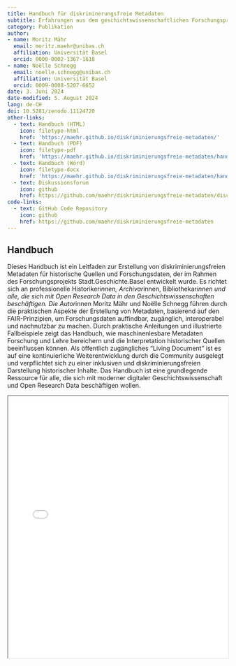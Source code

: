 ```yaml
---
title: Handbuch für diskriminerungsfreie Metadaten
subtitle: Erfahrungen aus dem geschichtswissenschaftlichen Forschungsprojekt Stadt.Geschichte.Basel
category: Publikation
author: 
- name: Moritz Mähr
  email: moritz.maehr@unibas.ch
  affiliation: Universität Basel
  orcid: 0000-0002-1367-1618
- name: Noëlle Schnegg
  email: noelle.schnegg@unibas.ch
  affiliation: Universität Basel
  orcid: 0009-0008-5207-6652
date: 3. Juni 2024
date-modified: 5. August 2024
lang: de-CH
doi: 10.5281/zenodo.11124720
other-links:
  - text: Handbuch (HTML)
    icon: filetype-html
    href: 'https://maehr.github.io/diskriminierungsfreie-metadaten/'
  - text: Handbuch (PDF)
    icon: filetype-pdf
    href: 'https://maehr.github.io/diskriminierungsfreie-metadaten/handbuch-diskriminierungsfreie-metadaten.docx'
  - text: Handbuch (Word)
    icon: filetype-docx
    href: 'https://maehr.github.io/diskriminierungsfreie-metadaten/handbuch-diskriminierungsfreie-metadaten.pdf'
  - text: Diskussionsforum
    icon: github
    href: https://github.com/maehr/diskriminierungsfreie-metadaten/discussions
code-links:
  - text: GitHub Code Repository
    icon: github
    href: https://github.com/maehr/diskriminierungsfreie-metadaten
---
```


## Handbuch

Dieses Handbuch ist ein Leitfaden zur Erstellung von diskriminierungsfreien Metadaten für historische Quellen und Forschungsdaten, der im Rahmen des Forschungsprojekts Stadt.Geschichte.Basel entwickelt wurde. Es richtet sich an professionelle Historiker*innen, Archivar*innen, Bibliothekar*innen und alle, die sich mit Open Research Data in den Geschichtswissenschaften beschäftigen. Die Autor*innen Moritz Mähr und Noëlle Schnegg führen durch die praktischen Aspekte der Erstellung von Metadaten, basierend auf den FAIR-Prinzipien, um Forschungsdaten auffindbar, zugänglich, interoperabel und nachnutzbar zu machen. Durch praktische Anleitungen und illustrierte Fallbeispiele zeigt das Handbuch, wie maschinenlesbare Metadaten Forschung und Lehre bereichern und die Interpretation historischer Quellen beeinflussen können. Als öffentlich zugängliches “Living Document” ist es auf eine kontinuierliche Weiterentwicklung durch die Community ausgelegt und verpflichtet sich zu einer inklusiven und diskriminierungsfreien Darstellung historischer Inhalte. Das Handbuch ist eine grundlegende Ressource für alle, die sich mit moderner digitaler Geschichtswissenschaft und Open Research Data beschäftigen wollen.

::: {.callout-tip title="Handbuch anzeigen" icon="false" collapse="true"}
<iframe src="/assets/files/handbuch-diskriminierungsfreie-metadaten.pdf" width="100%" height="600px" loading="lazy" allowfullscreen title="Metadatenhandbuch">

This browser does not support PDFs. Please download the PDF <a href="/assets/files/handbuch-diskriminierungsfreie-metadaten.pdf">download the PDF</a> to view it.

</iframe>
:::